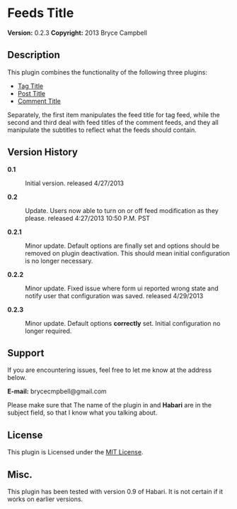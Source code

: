 = Feeds Title =
'''Version:''' 0.2.3
'''Copyright:''' 2013 Bryce Campbell

==Description== 

This plugin  combines the functionality of the following three plugins:

<ul>
<li>[https://github.com/bryceac/TagTitle Tag Title]</li>
<li>[https://github.com/bryceac/PostTitle Post Title]</li>
<li>[https://github.com/bryceac/CommentTitle Comment Title]</li>
</ul>

Separately, the first item manipulates the feed title for tag feed, while the second and third deal with feed titles of the comment feeds, and they all manipulate the subtitles to reflect what the feeds should contain.
== Version History ==

<dl>
<dt>'''0.1'''</dt><dd>Initial version. released 4/27/2013</dd>
<dt>'''0.2'''</dt><dd>Update. Users now able to turn on or off feed modification as they please. released 4:27/2013 10:50 P.M. PST</dd>
<dt>'''0.2.1'''</dt><dd>Minor update. Default options are finally set and options should be removed on plugin deactivation. This should mean initial configuration is no longer necessary.</dd>
<dt>'''0.2.2'''</dt><dd>Minor update. Fixed issue where form ui reported wrong state and notify user that configuration was saved. released 4/29/2013</dd>
<dt>'''0.2.3'''</dt><dd>Minor update. Default options '''correctly''' set. Initial configuration no longer required.</dd>
</dl>

== Support ==

If you are encountering issues, feel free to let me know at the address below.

'''E-mail:''' brycecmpbell@gmail.com

Please make sure that The name of the plugin in and '''Habari''' are in the subject field, so that I know what you talking about.

== License ==

This plugin is Licensed under the [http://opensource.org/licenses/MIT MIT License].

== Misc. ==

This plugin has been tested with version 0.9 of Habari. It is not certain if it works on earlier versions.
